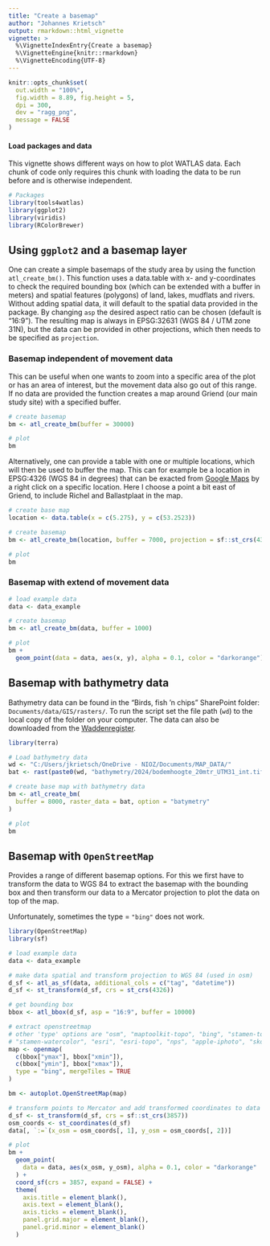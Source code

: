 ```yaml
---
title: "Create a basemap"
author: "Johannes Krietsch"
output: rmarkdown::html_vignette
vignette: >
  %\VignetteIndexEntry{Create a basemap}
  %\VignetteEngine{knitr::rmarkdown}
  %\VignetteEncoding{UTF-8}
---
```


```r
knitr::opts_chunk$set(
  out.width = "100%",
  fig.width = 8.89, fig.height = 5,
  dpi = 300,
  dev = "ragg_png",
  message = FALSE
)
```

#### Load packages and data

This vignette shows different ways on how to plot WATLAS data. Each chunk of code only requires this chunk with loading the data to be run before and is otherwise independent. 

```r
# Packages
library(tools4watlas)
library(ggplot2)
library(viridis)
library(RColorBrewer)
```

## Using `ggplot2` and a basemap layer

One can create a simple basemaps of the study area by using the function `atl_create_bm()`. This function uses a data.table with x- and y-coordinates to check the required bounding box (which can be extended with a buffer in meters) and spatial features (polygons) of land, lakes, mudflats and rivers. Without adding spatial data, it will default to the spatial data provided in the package. By changing `asp` the desired aspect ratio can be chosen (default is "16:9"). The resulting map is always in EPSG:32631 (WGS 84 / UTM zone 31N), but the data can be provided in other projections, which then needs to be specified as `projection`.

### Basemap independent of movement data

This can be useful when one wants to zoom into a specific area of the plot or has an area of interest, but the movement data also go out of this range. If no data are provided the function creates a map around Griend (our main study site) with a specified buffer. 


```r
# create basemap
bm <- atl_create_bm(buffer = 30000)

# plot
bm
```

Alternatively, one can provide a table with one or multiple locations, which will then be used to buffer the map. This can for example be a location in EPSG:4326 (WGS 84 in degrees) that can be exacted from [Google Maps](https://www.google.com/maps/@53.1892078,5.5670405,68619m/data=!3m1!1e3?entry=ttu&g_ep=EgoyMDI1MDIwNS4xIKXMDSoASAFQAw%3D%3D) by a right click on a specific location. Here I choose a point a bit east of Griend, to include Richel and Ballastplaat in the map.

```r
# create base map
location <- data.table(x = c(5.275), y = c(53.2523))

# create basemap
bm <- atl_create_bm(location, buffer = 7000, projection = sf::st_crs(4326))

# plot
bm
```

### Basemap with extend of movement data

```r
# load example data
data <- data_example

# create basemap
bm <- atl_create_bm(data, buffer = 1000)

# plot
bm +
  geom_point(data = data, aes(x, y), alpha = 0.1, color = "darkorange")
```

## Basemap with bathymetry data

Bathymetry data can be found in the "Birds, fish 'n chips" SharePoint folder: `Documents/data/GIS/rasters/`. To run the script set the file path (`wd`) to the local copy of the folder on your computer. The data can also be downloaded from the [Waddenregister](https://datahuiswadden.openearth.nl/geonetwork/srv/eng/catalog.search#/metadata/JkrvJXasRSGAWU1mJLHUzg).

```r
library(terra)

# Load bathymetry data
wd <- "C:/Users/jkrietsch/OneDrive - NIOZ/Documents/MAP_DATA/"
bat <- rast(paste0(wd, "bathymetry/2024/bodemhoogte_20mtr_UTM31_int.tif"))

# create base map with bathymetry data
bm <- atl_create_bm(
  buffer = 8000, raster_data = bat, option = "batymetry"
)

# plot
bm
```

## Basemap with `OpenStreetMap`

Provides a range of different basemap options. For this we first have to transform the data to WGS 84 to extract the basemap with the bounding box and then transform our data to a Mercator projection to plot the data on top of the map.

Unfortunately, sometimes the type = `"bing"` does not work.

```r
library(OpenStreetMap)
library(sf)

# load example data
data <- data_example

# make data spatial and transform projection to WGS 84 (used in osm)
d_sf <- atl_as_sf(data, additional_cols = c("tag", "datetime"))
d_sf <- st_transform(d_sf, crs = st_crs(4326))

# get bounding box
bbox <- atl_bbox(d_sf, asp = "16:9", buffer = 10000)

# extract openstreetmap
# other 'type' options are "osm", "maptoolkit-topo", "bing", "stamen-toner",
# "stamen-watercolor", "esri", "esri-topo", "nps", "apple-iphoto", "skobbler";
map <- openmap(
  c(bbox["ymax"], bbox["xmin"]),
  c(bbox["ymin"], bbox["xmax"]),
  type = "bing", mergeTiles = TRUE
)

bm <- autoplot.OpenStreetMap(map)

# transform points to Mercator and add transformed coordinates to data
d_sf <- st_transform(d_sf, crs = sf::st_crs(3857))
osm_coords <- st_coordinates(d_sf)
data[, `:=`(x_osm = osm_coords[, 1], y_osm = osm_coords[, 2])]

# plot
bm +
  geom_point(
    data = data, aes(x_osm, y_osm), alpha = 0.1, color = "darkorange"
  ) +
  coord_sf(crs = 3857, expand = FALSE) +
  theme(
    axis.title = element_blank(),
    axis.text = element_blank(),
    axis.ticks = element_blank(),
    panel.grid.major = element_blank(),
    panel.grid.minor = element_blank()
  )
```
